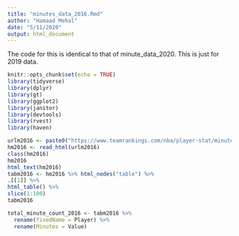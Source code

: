 ```yaml
---
title: "minutes_data_2016.Rmd"
author: "Hamaad Mehal"
date: "5/11/2020"
output: html_document
---
```


The code for this is identical to that of minute_data_2020. This is just for 2019 data.

```r
knitr::opts_chunk$set(echo = TRUE)
library(tidyverse)
library(dplyr)
library(gt)
library(ggplot2)
library(janitor)
library(devtools)
library(rvest)
library(haven)
```

```r
urlm2016 <- paste0("https://www.teamrankings.com/nba/player-stat/minutes-played?rate=season-totals&season_id=213") 
hm2016 <- read_html(urlm2016)
class(hm2016)
hm2016
html_text(hm2016)
tabm2016 <- hm2016 %>% html_nodes("table") %>%
.[[1]] %>%
html_table() %>%
slice(1:100)
tabm2016

total_minute_count_2016 <- tabm2016 %>%
  rename(fixedName = Player) %>%
  rename(Minutes = Value)
```